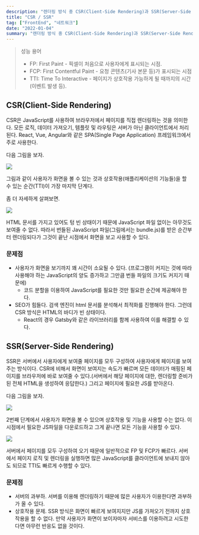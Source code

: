 ```yaml
---
description: "렌더링 방식 중 CSR(Client-Side Rendering)과 SSR(Server-Side Rendering)에 대한 개념을 확립하고 장단점을 정리해보자."
title: "CSR / SSR"
tag: ["FrontEnd", "네트워크"]
date: "2022-01-04"
summary: "렌더링 방식 중 CSR(Client-Side Rendering)과 SSR(Server-Side Rendering)에 대한 개념을 확립하고 장단점을 정리해보자."
---
```


> 성능 용어
>
> - FP: First Paint - 픽셀이 처음으로 사용자에게 표시되는 시점.
> - FCP: First Contentful Paint - 요청 콘텐츠(기사 본문 등)가 표시되는 시점
> - TTI: Time To Interactive - 페이지가 상호작용 가능하게 될 때까지의 시간 (이벤트 발생 등).

## CSR(Client-Side Rendering)

CSR은 JavaScript를 사용하여 브라우저에서 페이지를 직접 렌더링하는 것을 의미한다. 모든 로직, 데이터 가져오기, 템플릿 및 라우팅은 서버가 아닌 클라이언트에서 처리된다. React, Vue, Angular와 같은 SPA(Single Page Application) 프레임워크에서 주로 사용한다.

다음 그림을 보자.

![](https://i.imgur.com/WG4fsaf.png)

그림과 같이 사용자가 화면을 볼 수 있는 것과 상호작용(애플리케이션의 기능들)을 할 수 있는 순간(TTI)이 가장 마지막 단계다.

좀 더 자세하게 살펴보면.

![](https://i.imgur.com/zWhTbC7.png)

HTML 문서를 가지고 있어도 텅 빈 상태이기 때문에 JavaScript 파일 없이는 아무것도 보여줄 수 없다. 따라서 번들된 JavaScript 파일(그림에서는 bundle.js)를 받은 순간부터 렌더링되다가 그것이 끝난 시점에서 화면을 보고 사용할 수 있다.

### 문제점

- 사용자가 화면을 보기까지 꽤 시간이 소요될 수 있다. (프로그램이 커지는 것에 따라 사용해야 하는 JavaScript의 양도 증가하고 그만큼 번들 파일의 크기도 커지기 때문에)
  - 코드 분할을 이용하여 JavaScript를 필요한 것만 필요한 순간에 제공해야 한다.
- SEO가 힘들다. 검색 엔진이 html 문서를 분석해서 최적화를 진행해야 한다. 그런데 CSR 방식은 HTML의 바디가 빈 상태이다.
  - React의 경우 Gatsby와 같은 라이브러리를 함께 사용하여 이를 해결할 수 있다.

## SSR(Server-Side Rendering)

SSR은 서버에서 사용자에게 보여줄 페이지를 모두 구성하여 사용자에게 페이지를 보여주는 방식이다. CSR에 비해서 화면이 보여지는 속도가 빠르며 모든 데이터가 매핑된 페이지를 브라우저에 바로 보여줄 수 있다.(서버에서 해당 페이지에 대한, 렌더링할 준비가 된 전체 HTML을 생성하여 응답한다.) 그리고 페이지에 필요한 JS를 받아온다.

다음 그림을 보자.

![](https://i.imgur.com/2nEZ338.png)

2번째 단계에서 사용자가 화면을 볼 수 있으며 상호작용 및 기능을 사용할 수는 없다. 이 시점에서 필요한 JS파일을 다운로드하고 그게 끝나면 모든 기능을 사용할 수 있다.

![](https://i.imgur.com/YScMrsC.png)

서버에서 페이지를 모두 구성하여 오기 때문에 일반적으로 FP 및 FCP가 빠르다. 서버에서 페이지 로직 및 렌더링을 실행하면 많은 JavaScript를 클라이언트에 보내지 않아도 되므로 TTI도 빠르게 수행할 수 있다.

### 문제점

- 서버의 과부하. 서버를 이용해 렌더링하기 때문에 많은 사용자가 이용한다면 과부하가 올 수 있다.
- 상호작용 문제. SSR 방식은 화면이 빠르게 보여지지만 JS를 가져오기 전까지 상호작용을 할 수 없다. 만약 사용자가 화면이 보이자마자 서비스를 이용하려고 시도한다면 아무런 반응도 없을 것이다.
